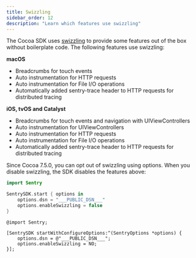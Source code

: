 ```yaml
---
title: Swizzling
sidebar_order: 12
description: "Learn which features use swizzling"
---
```


The Cocoa SDK uses [swizzling](https://nshipster.com/method-swizzling/) to provide some features out of the box without boilerplate code. The following features use swizzling:

__macOS__
- <PlatformLink to="/enriching-events/breadcrumbs/">Breadcrumbs for touch events</PlatformLink>
- <PlatformLink to="/performance/instrumentation/automatic-instrumentation/#http-instrumentation">Auto instrumentation for HTTP requests</PlatformLink>
- <PlatformLink to="/performance/instrumentation/automatic-instrumentation/#file-io-instrumentation">Auto instrumentation for File I/O operations</PlatformLink>
- <PlatformLink to="/performance/connect-services/">Automatically added sentry-trace header to HTTP requests for distributed tracing</PlatformLink>


__iOS, tvOS and Catalyst__

- <PlatformLink to="/enriching-events/breadcrumbs/">Breadcrumbs for touch events and navigation with UIViewControllers</PlatformLink>
- <PlatformLink to="/performance/instrumentation/automatic-instrumentation/#uiviewcontroller-instrumentation">Auto instrumentation for UIViewControllers</PlatformLink>
- <PlatformLink to="/performance/instrumentation/automatic-instrumentation/#http-instrumentation">Auto instrumentation for HTTP requests</PlatformLink>
- <PlatformLink to="/performance/instrumentation/automatic-instrumentation/#file-io-instrumentation">Auto instrumentation for File I/O operations</PlatformLink>
- <PlatformLink to="/performance/connect-services/">Automatically added sentry-trace header to HTTP requests for distributed tracing</PlatformLink>

Since Cocoa 7.5.0, you can opt out of swizzling using options. When you disable swizzling, the SDK disables the features above:


```swift {tabTitle:Swift}
import Sentry

SentrySDK.start { options in
    options.dsn = "___PUBLIC_DSN___"
    options.enableSwizzling = false
}
```

```objc {tabTitle:Objective-C}
@import Sentry;

[SentrySDK startWithConfigureOptions:^(SentryOptions *options) {
    options.dsn = @"___PUBLIC_DSN___";
    options.enableSwizzling = NO;
}];
```
